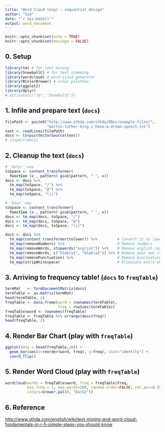 ```yaml
---
title: "Word Cloud (eng) - sequantial design"
author: "Sim"
date: "`r Sys.Date()`"
output: word_document
---
```


```r
knitr::opts_chunk$set(echo = TRUE)
knitr::opts_chunk$set(message = FALSE)
```


## 0. Setup  

```r
library(tm) # for text mining
library(SnowballC) # for text stemming
library(wordcloud) # word-cloud generator 
library(RColorBrewer) # color palettes
library(ggplot2)
library(dplyr)
# activate(c("tm", "SnowballC"))
```

## 1. Infile and prepare text (`docs`)  

```r
filePath <- paste0("http://www.sthda.com/sthda/RDoc/example-files/",
                   "martin-luther-king-i-have-a-dream-speech.txt")
text <- readLines(filePath)
docs <- Corpus(VectorSource(text))
# inspect(docs)
```

## 2. Cleanup the text (`docs`)  

```r
# `dplyr` way
toSpace <- content_transformer(
  function (x , pattern) gsub(pattern, " ", x))
docs <- docs %>% 
  tm_map(toSpace, "/") %>%
  tm_map(toSpace, "@") %>%
  tm_map(toSpace, "\\|")
```

```r
# `base` way
toSpace <- content_transformer(
  function (x , pattern) gsub(pattern, " ", x))
docs <- tm_map(docs, toSpace, "/")
docs <- tm_map(docs, toSpace, "@")
docs <- tm_map(docs, toSpace, "\\|")
```

```r
docs <- docs %>% 
  tm_map(content_transformer(tolower)) %>%         # Convert it to lower case
  tm_map(removeNumbers) %>%                        # Remove numbers
  tm_map(removeWords, stopwords("english")) %>%    # Remove english common stopwords
  tm_map(removeWords, c("blabla1", "blabla2")) %>% # Remove your own stop word
  tm_map(removePunctuation) %>%                    # Remove punctuations    
  tm_map(stripWhitespace)                          # Eliminate extra white spaces
```

## 3. Arriving to frequency table! (`docs` to `freqTable`)

```r
termMat   <- TermDocumentMatrix(docs)
termTable <- as.matrix(termMat)
head(termTable, 2)
freqTable <- data.frame(word = rownames(termTable),
                        freq = rowSums(termTable))
freqTable$word <- rownames(freqTable)
freqTable <- freqTable %>% arrange(desc(freq))
head(freqTable, 2)
```

## 4. Render Bar Chart  (play with `freqTable`)

```r
ggplot(data = head(freqTable,20)) +
  geom_bar(aes(x=reorder(word, freq), y=freq), stat="identity") +
  coord_flip()
```

## 5. Render Word Cloud (play with `freqTable`)

```r
wordcloud(words = freqTable$word, freq = freqTable$freq, 
          min.freq = 1, max.words=200, random.order=FALSE, rot.per=0.35, 
          colors=brewer.pal(8, "Dark2"))
```          

## 6. Reference  

<http://www.sthda.com/english/wiki/text-mining-and-word-cloud-fundamentals-in-r-5-simple-steps-you-should-know>  